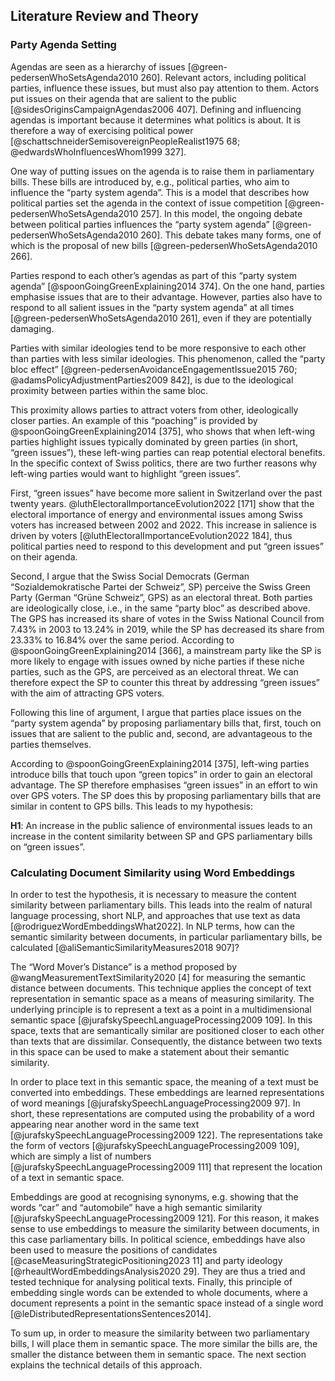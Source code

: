 ## Literature Review and Theory

### Party Agenda Setting

Agendas are seen as a hierarchy of issues [@green-pedersenWhoSetsAgenda2010 260]. Relevant actors, including political parties, influence these issues, but must also pay attention to them. Actors put issues on their agenda that are salient to the public [@sidesOriginsCampaignAgendas2006 407]. Defining and influencing agendas is important because it determines what politics is about. It is therefore a way of exercising political power [@schattschneiderSemisovereignPeopleRealist1975 68; @edwardsWhoInfluencesWhom1999 327].

One way of putting issues on the agenda is to raise them in parliamentary bills. These bills are introduced by, e.g., political parties, who aim to influence the “party system agenda”. This is a model that describes how political parties set the agenda in the context of issue competition [@green-pedersenWhoSetsAgenda2010 257]. In this model, the ongoing debate between political parties influences the “party system agenda” [@green-pedersenWhoSetsAgenda2010 260]. This debate takes many forms, one of which is the proposal of new bills [@green-pedersenWhoSetsAgenda2010 266].

Parties respond to each other’s agendas as part of this “party system agenda” [@spoonGoingGreenExplaining2014 374]. On the one hand, parties emphasise issues that are to their advantage. However, parties also have to respond to all salient issues in the “party system agenda” at all times [@green-pedersenWhoSetsAgenda2010 261], even if they are potentially damaging.

Parties with similar ideologies tend to be more responsive to each other than parties with less similar ideologies. This phenomenon, called the “party bloc effect” [@green-pedersenAvoidanceEngagementIssue2015 760; @adamsPolicyAdjustmentParties2009 842], is due to the ideological proximity between parties within the same bloc.

This proximity allows parties to attract voters from other, ideologically closer parties. An example of this “poaching” is provided by @spoonGoingGreenExplaining2014 [375], who shows that when left-wing parties highlight issues typically dominated by green parties (in short, “green issues”), these left-wing parties can reap potential electoral benefits. In the specific context of Swiss politics, there are two further reasons why left-wing parties would want to highlight “green issues”.

First, “green issues” have become more salient in Switzerland over the past twenty years. @luthElectoralImportanceEvolution2022 [171] show that the electoral importance of energy and environmental issues among Swiss voters has increased between 2002 and 2022. This increase in salience is driven by voters [@luthElectoralImportanceEvolution2022 184], thus political parties need to respond to this development and put “green issues” on their agenda.

Second, I argue that the Swiss Social Democrats (German “Sozialdemokratische Partei der Schweiz”, SP) perceive the Swiss Green Party (German “Grüne Schweiz”, GPS) as an electoral threat. Both parties are ideologically close, i.e., in the same “party bloc” as described above. The GPS has increased its share of votes in the Swiss National Council from 7.43% in 2003 to 13.24% in 2019, while the SP has decreased its share from 23.33% to 16.84% over the same period. According to @spoonGoingGreenExplaining2014 [366], a mainstream party like the SP is more likely to engage with issues owned by niche parties if these niche parties, such as the GPS, are perceived as an electoral threat. We can therefore expect the SP to counter this threat by addressing “green issues” with the aim of attracting GPS voters.

Following this line of argument, I argue that parties place issues on the "party system agenda" by proposing parliamentary bills that, first, touch on issues that are salient to the public and, second, are advantageous to the parties themselves.

According to @spoonGoingGreenExplaining2014 [375], left-wing parties introduce bills that touch upon “green topics” in order to gain an electoral advantage. The SP therefore emphasises “green issues” in an effort to win over GPS voters. The SP does this by proposing parliamentary bills that are similar in content to GPS bills. This leads to my hypothesis:

**H1**: An increase in the public salience of environmental issues leads to an increase in the content similarity between SP and GPS parliamentary bills on “green issues”.

### Calculating Document Similarity using Word Embeddings

In order to test the hypothesis, it is necessary to measure the content similarity between parliamentary bills. This leads into the realm of natural language processing, short NLP, and approaches that use text as data [@rodriguezWordEmbeddingsWhat2022]. In NLP terms, how can the semantic similarity between documents, in particular parliamentary bills, be calculated [@aliSemanticSimilarityMeasures2018 907]?

The “Word Mover's Distance” is a method proposed by @wangMeasurementTextSimilarity2020 [4] for measuring the semantic distance between documents. This technique applies the concept of text representation in semantic space as a means of measuring similarity. The underlying principle is to represent a text as a point in a multidimensional semantic space [@jurafskySpeechLanguageProcessing2009 109]. In this space, texts that are semantically similar are positioned closer to each other than texts that are dissimilar. Consequently, the distance between two texts in this space can be used to make a statement about their semantic similarity.

In order to place text in this semantic space, the meaning of a text must be converted into embeddings. These embeddings are learned representations of word meanings [@jurafskySpeechLanguageProcessing2009 97]. In short, these representations are computed using the probability of a word appearing near another word in the same text [@jurafskySpeechLanguageProcessing2009 122]. The representations take the form of vectors [@jurafskySpeechLanguageProcessing2009 109], which are simply a list of numbers [@jurafskySpeechLanguageProcessing2009 111] that represent the location of a text in semantic space.

Embeddings are good at recognising synonyms, e.g. showing that the words “car” and “automobile” have a high semantic similarity [@jurafskySpeechLanguageProcessing2009 121]. For this reason, it makes sense to use embeddings to measure the similarity between documents, in this case parliamentary bills. In political science, embeddings have also been used to measure the positions of candidates [@caseMeasuringStrategicPositioning2023 11] and party ideology [@rheaultWordEmbeddingsAnalysis2020 29]. They are thus a tried and tested technique for analysing political texts. Finally, this principle of embedding single words can be extended to whole documents, where a document represents a point in the semantic space instead of a single word [@leDistributedRepresentationsSentences2014].

To sum up, in order to measure the similarity between two parliamentary bills, I will place them in semantic space. The more similar the bills are, the smaller the distance between them in semantic space. The next section explains the technical details of this approach.